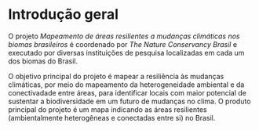 # Introdução geral

O projeto _Mapeamento de áreas resilientes a mudanças climáticas nos biomas brasileiros_ é coordenado por _The Nature Conservancy Brasil_ e executado por diversas instituições de pesquisa localizadas em cada um dos biomas do Brasil.

O objetivo principal do projeto é mapear a resiliência às mudanças climáticas, por meio do mapeamento da heterogeneidade ambiental e da conectivadade entre áreas, para identificar locais com maior potencial de sustentar a biodiversidade em um futuro de mudanças no clima. O produto principal do projeto é um mapa indicando as áreas resilientes (ambientalmente heterogêneas e conectadas entre si) no Brasil.

<!---
Detalhar mais a contextualização teórica (brevemente). 
-->
